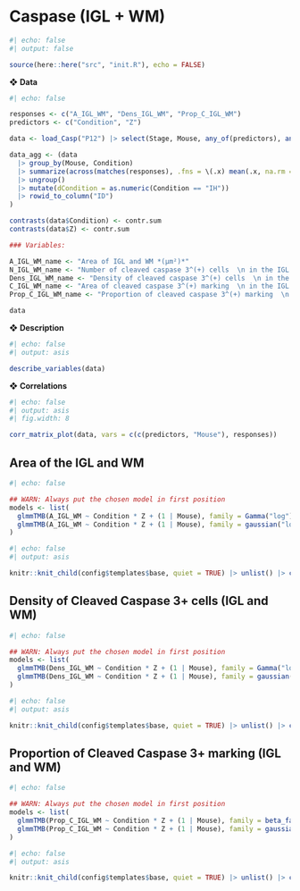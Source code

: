 # Caspase (IGL + WM)

```r
#| echo: false
#| output: false

source(here::here("src", "init.R"), echo = FALSE)
```

❖ **Data**

```r
#| echo: false

responses <- c("A_IGL_WM", "Dens_IGL_WM", "Prop_C_IGL_WM")
predictors <- c("Condition", "Z")

data <- load_Casp("P12") |> select(Stage, Mouse, any_of(predictors), any_of(responses))

data_agg <- (data
  |> group_by(Mouse, Condition) 
  |> summarize(across(matches(responses), .fns = \(.x) mean(.x, na.rm = T))) 
  |> ungroup() 
  |> mutate(dCondition = as.numeric(Condition == "IH")) 
  |> rowid_to_column("ID")
)

contrasts(data$Condition) <- contr.sum
contrasts(data$Z) <- contr.sum

### Variables:

A_IGL_WM_name <- "Area of IGL and WM *(μm²)*"
N_IGL_WM_name <- "Number of cleaved caspase 3^(+) cells  \n in the IGL and WM areas"
Dens_IGL_WM_name <- "Density of cleaved caspase 3^(+) cells  \n in the IGL and WM areas *(Cells/μm²)*"
C_IGL_WM_name <- "Area of cleaved caspase 3^(+) marking  \n in the IGL and WM areas *(μm²)*"
Prop_C_IGL_WM_name <- "Proportion of cleaved caspase 3^(+) marking  \n in the IGL and WM areas"

data
```

❖ **Description**

```r
#| echo: false
#| output: asis

describe_variables(data)
```

❖ **Correlations**

```r
#| echo: false
#| output: asis
#| fig.width: 8

corr_matrix_plot(data, vars = c(c(predictors, "Mouse"), responses))
```


## Area of the IGL and WM

```r
#| echo: false

## WARN: Always put the chosen model in first position
models <- list(
  glmmTMB(A_IGL_WM ~ Condition * Z + (1 | Mouse), family = Gamma("log"), data = data, REML = TRUE), 
  glmmTMB(A_IGL_WM ~ Condition * Z + (1 | Mouse), family = gaussian("log"), data = data, REML = TRUE)
)
```

```r
#| echo: false
#| output: asis

knitr::knit_child(config$templates$base, quiet = TRUE) |> unlist() |> cat(sep = '\n')
```


## Density of Cleaved Caspase 3+ cells (IGL and WM)

```r
#| echo: false

## WARN: Always put the chosen model in first position
models <- list(
  glmmTMB(Dens_IGL_WM ~ Condition * Z + (1 | Mouse), family = Gamma("log"), data = data, REML = TRUE), 
  glmmTMB(Dens_IGL_WM ~ Condition * Z + (1 | Mouse), family = gaussian("log"), data = data, REML = TRUE)
)
```

```r
#| echo: false
#| output: asis

knitr::knit_child(config$templates$base, quiet = TRUE) |> unlist() |> cat(sep = '\n')
```


## Proportion of Cleaved Caspase 3+ marking (IGL and WM)

```r
#| echo: false

## WARN: Always put the chosen model in first position
models <- list(
  glmmTMB(Prop_C_IGL_WM ~ Condition * Z + (1 | Mouse), family = beta_family("logit"), data = data, REML = TRUE), 
  glmmTMB(Prop_C_IGL_WM ~ Condition * Z + (1 | Mouse), family = gaussian("log"), data = data, REML = TRUE)
)
```

```r
#| echo: false
#| output: asis

knitr::knit_child(config$templates$base, quiet = TRUE) |> unlist() |> cat(sep = '\n')
```
